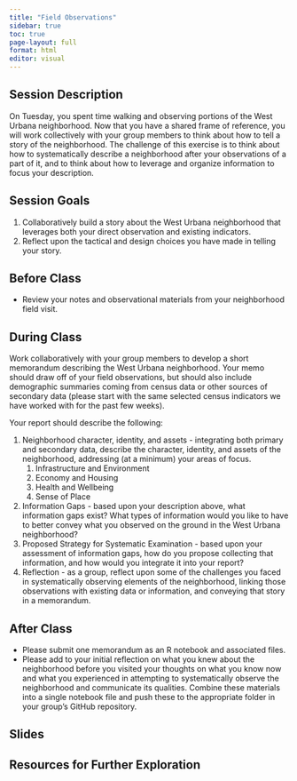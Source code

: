 ```yaml
---
title: "Field Observations"
sidebar: true
toc: true
page-layout: full
format: html
editor: visual
---
```


## Session Description

On Tuesday, you spent time walking and observing portions of the West Urbana neighborhood. Now that you have a shared frame of reference, you will work collectively with your group members to think about how to tell a story of the neighborhood. The challenge of this exercise is to think about how to systematically describe a neighborhood after your observations of a part of it, and to think about how to leverage and organize information to focus your description.

## Session Goals

1.  Collaboratively build a story about the West Urbana neighborhood that leverages both your direct observation and existing indicators.
2.  Reflect upon the tactical and design choices you have made in telling your story.

## Before Class

-   Review your notes and observational materials from your neighborhood field visit.

## During Class

Work collaboratively with your group members to develop a short memorandum describing the West Urbana neighborhood. Your memo should draw off of your field observations, but should also include demographic summaries coming from census data or other sources of secondary data (please start with the same selected census indicators we have worked with for the past few weeks).

Your report should describe the following:

1.  Neighborhood character, identity, and assets - integrating both primary and secondary data, describe the character, identity, and assets of the neighborhood, addressing (at a minimum) your areas of focus.
    1.  Infrastructure and Environment
    2.  Economy and Housing
    3.  Health and Wellbeing
    4.  Sense of Place
2.  Information Gaps - based upon your description above, what information gaps exist? What types of information would you like to have to better convey what you observed on the ground in the West Urbana neighborhood?
3.  Proposed Strategy for Systematic Examination - based upon your assessment of information gaps, how do you propose collecting that information, and how would you integrate it into your report?
4.  Reflection - as a group, reflect upon some of the challenges you faced in systematically observing elements of the neighborhood, linking those observations with existing data or information, and conveying that story in a memorandum.

## After Class

-   Please submit one memorandum as an R notebook and associated files.
-   Please add to your initial reflection on what you knew about the neighborhood before you visited your thoughts on what you know now and what you experienced in attempting to systematically observe the neighborhood and communicate its qualities. Combine these materials into a single notebook file and push these to the appropriate folder in your group's GitHub repository.

## Slides

## Resources for Further Exploration
